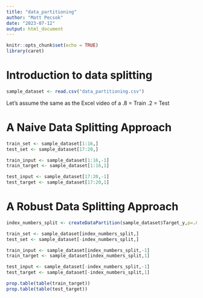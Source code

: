 ```yaml
---
title: "data_partitioning"
author: "Matt Pecsok"
date: "2023-07-12"
output: html_document
---
```


```r
knitr::opts_chunk$set(echo = TRUE)
library(caret)
```

# Introduction to data splitting
```r
sample_dataset <- read.csv("data_partitioning.csv")
```

Let's assume the same as the Excel video of a
.8 = Train
.2 = Test

# A Naive Data Splitting Approach
```r

train_set <- sample_dataset[1:16,]
test_set <- sample_dataset[17:20,]

```

```r

train_input <- sample_dataset[1:16,-1]
train_target <- sample_dataset[1:16,1]

test_input <- sample_dataset[17:20,-1]
test_target <- sample_dataset[17:20,1]


```


# A Robust Data Splitting Approach

```r
index_numbers_split <- createDataPartition(sample_dataset$Target_y,p=.8,list = FALSE)
```


```r

train_set <- sample_dataset[index_numbers_split,]
test_set <- sample_dataset[-index_numbers_split,]

```

```r

train_input <- sample_dataset[index_numbers_split,-1]
train_target <- sample_dataset[index_numbers_split,1]

test_input <- sample_dataset[-index_numbers_split,-1]
test_target <- sample_dataset[-index_numbers_split,1]

```

```r
prop.table(table(train_target))
prop.table(table(test_target))
```

